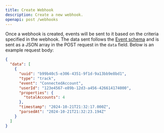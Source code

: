 ```yaml
---
title: Create Webhook
description: Create a new webhook.
openapi: post /webhooks
---
```


Once a webhook is created, events will be sent to it based on the criteria specified in the webhook.
The data sent follows the [Event schema](/api-reference/events-get) and is sent as a JSON array in the POST request in the `data` field. Below is an example request body:

```json
{
  "data": [
    {
      "uuid": "b99b40c5-e306-4351-9f1d-9a13bb9e8bd1",
      "type": "track",
      "event": "ConnectedAccount",
      "userId": "123e4567-e89b-12d3-a456-426614174000",
      "properties": {
        "totalAccounts": 4
      },
      "timestamp": "2024-10-21T21:32:17.000Z",
      "parsedAt": "2024-10-21T21:32:23.194Z"
    }
  ]
}
```

